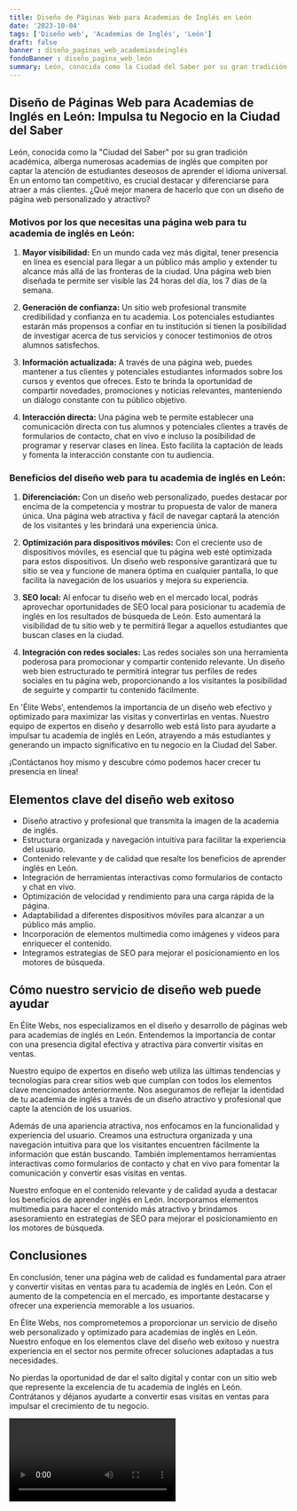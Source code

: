```yaml
---
title: Diseño de Páginas Web para Academias de Inglés en León
date: '2023-10-04'
tags: ['Diseño web', 'Academias de Inglés', 'León']
draft: false
banner : diseño_paginas_web_academiasdeinglés
fondoBanner : diseño_pagina_web_león
summary: León, conocida como la Ciudad del Saber por su gran tradición académica, alberga numerosas academias de inglés que compiten por captar la atención de estudiantes deseosos de aprender el idioma universal. En un entorno tan competitivo, es crucial destacar y diferenciarse para atraer a más clientes. ¿Qué mejor manera de hacerlo que con un diseño de página web personalizado y atractivo?
---
```


## Diseño de Páginas Web para Academias de Inglés en León: Impulsa tu Negocio en la Ciudad del Saber

León, conocida como la "Ciudad del Saber" por su gran tradición académica, alberga numerosas academias de inglés que compiten por captar la atención de estudiantes deseosos de aprender el idioma universal. En un entorno tan competitivo, es crucial destacar y diferenciarse para atraer a más clientes. ¿Qué mejor manera de hacerlo que con un diseño de página web personalizado y atractivo?

### Motivos por los que necesitas una página web para tu academia de inglés en León:

1. **Mayor visibilidad:** En un mundo cada vez más digital, tener presencia en línea es esencial para llegar a un público más amplio y extender tu alcance más allá de las fronteras de la ciudad. Una página web bien diseñada te permite ser visible las 24 horas del día, los 7 días de la semana.

2. **Generación de confianza:** Un sitio web profesional transmite credibilidad y confianza en tu academia. Los potenciales estudiantes estarán más propensos a confiar en tu institución si tienen la posibilidad de investigar acerca de tus servicios y conocer testimonios de otros alumnos satisfechos.

3. **Información actualizada:** A través de una página web, puedes mantener a tus clientes y potenciales estudiantes informados sobre los cursos y eventos que ofreces. Esto te brinda la oportunidad de compartir novedades, promociones y noticias relevantes, manteniendo un diálogo constante con tu público objetivo.

4. **Interacción directa:** Una página web te permite establecer una comunicación directa con tus alumnos y potenciales clientes a través de formularios de contacto, chat en vivo e incluso la posibilidad de programar y reservar clases en línea. Esto facilita la captación de leads y fomenta la interacción constante con tu audiencia.

### Beneficios del diseño web para tu academia de inglés en León:

1. **Diferenciación:** Con un diseño web personalizado, puedes destacar por encima de la competencia y mostrar tu propuesta de valor de manera única. Una página web atractiva y fácil de navegar captará la atención de los visitantes y les brindará una experiencia única.

2. **Optimización para dispositivos móviles:** Con el creciente uso de dispositivos móviles, es esencial que tu página web esté optimizada para estos dispositivos. Un diseño web responsive garantizará que tu sitio se vea y funcione de manera óptima en cualquier pantalla, lo que facilita la navegación de los usuarios y mejora su experiencia.

3. **SEO local:** Al enfocar tu diseño web en el mercado local, podrás aprovechar oportunidades de SEO local para posicionar tu academia de inglés en los resultados de búsqueda de León. Esto aumentará la visibilidad de tu sitio web y te permitirá llegar a aquellos estudiantes que buscan clases en la ciudad.

4. **Integración con redes sociales:** Las redes sociales son una herramienta poderosa para promocionar y compartir contenido relevante. Un diseño web bien estructurado te permitirá integrar tus perfiles de redes sociales en tu página web, proporcionando a los visitantes la posibilidad de seguirte y compartir tu contenido fácilmente.

En 'Élite Webs', entendemos la importancia de un diseño web efectivo y optimizado para maximizar las visitas y convertirlas en ventas. Nuestro equipo de expertos en diseño y desarrollo web está listo para ayudarte a impulsar tu academia de inglés en León, atrayendo a más estudiantes y generando un impacto significativo en tu negocio en la Ciudad del Saber.

¡Contáctanos hoy mismo y descubre cómo podemos hacer crecer tu presencia en línea!

<GifSeo />

<Cta />

## Elementos clave del diseño web exitoso

- Diseño atractivo y profesional que transmita la imagen de la academia de inglés.
- Estructura organizada y navegación intuitiva para facilitar la experiencia del usuario.
- Contenido relevante y de calidad que resalte los beneficios de aprender inglés en León.
- Integración de herramientas interactivas como formularios de contacto y chat en vivo.
- Optimización de velocidad y rendimiento para una carga rápida de la página.
- Adaptabilidad a diferentes dispositivos móviles para alcanzar a un público más amplio.
- Incorporación de elementos multimedia como imágenes y videos para enriquecer el contenido.
- Integramos estrategias de SEO para mejorar el posicionamiento en los motores de búsqueda.

## Cómo nuestro servicio de diseño web puede ayudar

En Élite Webs, nos especializamos en el diseño y desarrollo de páginas web para academias de inglés en León. Entendemos la importancia de contar con una presencia digital efectiva y atractiva para convertir visitas en ventas.

Nuestro equipo de expertos en diseño web utiliza las últimas tendencias y tecnologías para crear sitios web que cumplan con todos los elementos clave mencionados anteriormente. Nos aseguramos de reflejar la identidad de tu academia de inglés a través de un diseño atractivo y profesional que capte la atención de los usuarios.

Además de una apariencia atractiva, nos enfocamos en la funcionalidad y experiencia del usuario. Creamos una estructura organizada y una navegación intuitiva para que los visitantes encuentren fácilmente la información que están buscando. También implementamos herramientas interactivas como formularios de contacto y chat en vivo para fomentar la comunicación y convertir esas visitas en ventas.

Nuestro enfoque en el contenido relevante y de calidad ayuda a destacar los beneficios de aprender inglés en León. Incorporamos elementos multimedia para hacer el contenido más atractivo y brindamos asesoramiento en estrategias de SEO para mejorar el posicionamiento en los motores de búsqueda.

## Conclusiones

En conclusión, tener una página web de calidad es fundamental para atraer y convertir visitas en ventas para tu academia de inglés en León. Con el aumento de la competencia en el mercado, es importante destacarse y ofrecer una experiencia memorable a los usuarios.

En Élite Webs, nos comprometemos a proporcionar un servicio de diseño web personalizado y optimizado para academias de inglés en León. Nuestro enfoque en los elementos clave del diseño web exitoso y nuestra experiencia en el sector nos permite ofrecer soluciones adaptadas a tus necesidades.

No pierdas la oportunidad de dar el salto digital y contar con un sitio web que represente la excelencia de tu academia de inglés en León. Contrátanos y déjanos ayudarte a convertir esas visitas en ventas para impulsar el crecimiento de tu negocio.

<Video />

<CtaBot job='Academias de Inglés' city='León'/>

<Gmaps query='León+españa+maps' />
